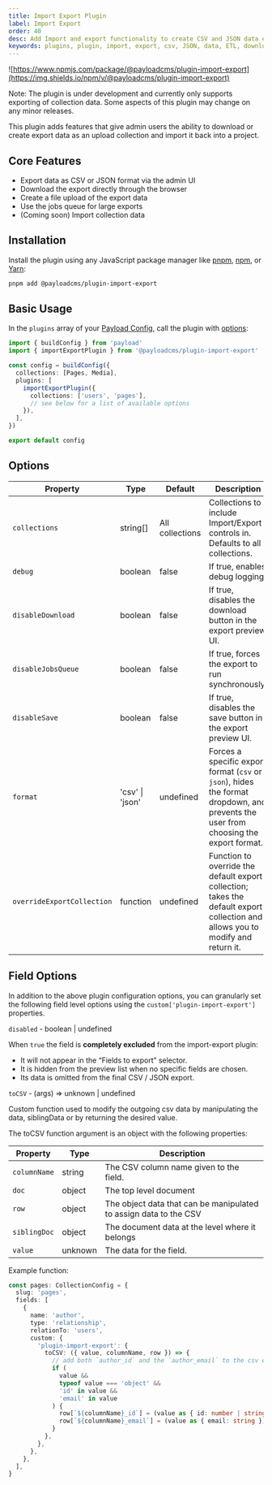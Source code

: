 ```yaml
---
title: Import Export Plugin
label: Import Export
order: 40
desc: Add Import and export functionality to create CSV and JSON data exports
keywords: plugins, plugin, import, export, csv, JSON, data, ETL, download
---
```


![https://www.npmjs.com/package/@payloadcms/plugin-import-export](https://img.shields.io/npm/v/@payloadcms/plugin-import-export)

<Banner type="warning">
  Note: The plugin is under development and currently only supports exporting of
  collection data. Some aspects of this plugin may change on any minor releases.
</Banner>

This plugin adds features that give admin users the ability to download or create export data as an upload collection and import it back into a project.

## Core Features

- Export data as CSV or JSON format via the admin UI
- Download the export directly through the browser
- Create a file upload of the export data
- Use the jobs queue for large exports
- (Coming soon) Import collection data

## Installation

Install the plugin using any JavaScript package manager like [pnpm](https://pnpm.io), [npm](https://npmjs.com), or [Yarn](https://yarnpkg.com):

```bash
pnpm add @payloadcms/plugin-import-export
```

## Basic Usage

In the `plugins` array of your [Payload Config](https://payloadcms.com/docs/configuration/overview), call the plugin with [options](#options):

```ts
import { buildConfig } from 'payload'
import { importExportPlugin } from '@payloadcms/plugin-import-export'

const config = buildConfig({
  collections: [Pages, Media],
  plugins: [
    importExportPlugin({
      collections: ['users', 'pages'],
      // see below for a list of available options
    }),
  ],
})

export default config
```

## Options

| Property                   | Type            | Default         | Description                                                                                                                          |
| -------------------------- | --------------- | --------------- | ------------------------------------------------------------------------------------------------------------------------------------ |
| `collections`              | string[]        | All collections | Collections to include Import/Export controls in. Defaults to all collections.                                                       |
| `debug`                    | boolean         | false           | If true, enables debug logging.                                                                                                      |
| `disableDownload`          | boolean         | false           | If true, disables the download button in the export preview UI.                                                                      |
| `disableJobsQueue`         | boolean         | false           | If true, forces the export to run synchronously.                                                                                     |
| `disableSave`              | boolean         | false           | If true, disables the save button in the export preview UI.                                                                          |
| `format`                   | 'csv' \| 'json' | undefined       | Forces a specific export format (`csv` or `json`), hides the format dropdown, and prevents the user from choosing the export format. |
| `overrideExportCollection` | function        | undefined       | Function to override the default export collection; takes the default export collection and allows you to modify and return it.      |

## Field Options

In addition to the above plugin configuration options, you can granularly set the following field level options using the `custom['plugin-import-export']` properties.

`disabled` - boolean | undefined

When `true` the field is **completely excluded** from the import-export plugin:

- It will not appear in the “Fields to export” selector.
- It is hidden from the preview list when no specific fields are chosen.
- Its data is omitted from the final CSV / JSON export.

`toCSV` - (args) => unknown | undefined

Custom function used to modify the outgoing csv data by manipulating the data, siblingData or by returning the desired value.

The toCSV function argument is an object with the following properties:

| Property     | Type    | Description                                                       |
| ------------ | ------- | ----------------------------------------------------------------- |
| `columnName` | string  | The CSV column name given to the field.                           |
| `doc`        | object  | The top level document                                            |
| `row`        | object  | The object data that can be manipulated to assign data to the CSV |
| `siblingDoc` | object  | The document data at the level where it belongs                   |
| `value`      | unknown | The data for the field.                                           |

Example function:

```ts
const pages: CollectionConfig = {
  slug: 'pages',
  fields: [
    {
      name: 'author',
      type: 'relationship',
      relationTo: 'users',
      custom: {
        'plugin-import-export': {
          toCSV: ({ value, columnName, row }) => {
            // add both `author_id` and the `author_email` to the csv export
            if (
              value &&
              typeof value === 'object' &&
              'id' in value &&
              'email' in value
            ) {
              row[`${columnName}_id`] = (value as { id: number | string }).id
              row[`${columnName}_email`] = (value as { email: string }).email
            }
          },
        },
      },
    },
  ],
}
```
